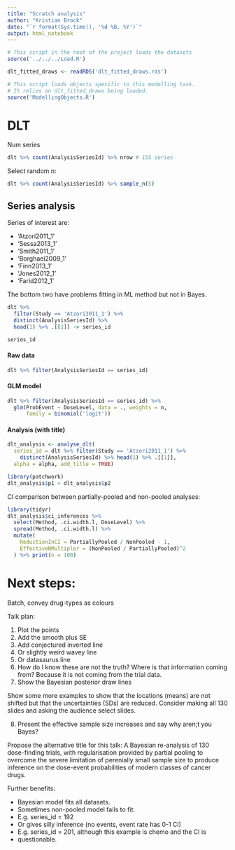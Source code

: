 ```yaml
---
title: "Scratch analysis"
author: "Kristian Brock"
date: "`r format(Sys.time(), '%d %B, %Y')`"
output: html_notebook
---
```


```r
# This script in the root of the project loads the datasets
source('../../../Load.R')

dlt_fitted_draws <- readRDS('dlt_fitted_draws.rds')

# This script loads objects specific to this modelling task.
# It relies on dlt_fitted_draws being loaded.
source('ModellingObjects.R')
```

# DLT 

Num series
```r
dlt %>% count(AnalysisSeriesId) %>% nrow # 155 series
```

Select random n:
```r
dlt %>% count(AnalysisSeriesId) %>% sample_n(5)
```

## Series analysis

Series of interest are:

* 'Atzori2011_1'
* 'Sessa2013_1'
* 'Smith2011_1'
* 'Borghaei2009_1'
* 'Finn2013_1'
* 'Jones2012_1'
* 'Farid2012_1'

The bottom two have problems fitting in ML method but not in Bayes.

```r
dlt %>% 
  filter(Study == 'Atzori2011_1') %>% 
  distinct(AnalysisSeriesId) %>% 
  head(1) %>% .[[1]] -> series_id

series_id
```

#### Raw data
```r
dlt %>% filter(AnalysisSeriesId == series_id)
```

#### GLM model
```r
dlt %>% filter(AnalysisSeriesId == series_id) %>% 
  glm(ProbEvent ~ DoseLevel, data = ., weights = n, 
      family = binomial('logit'))
```

#### Analysis (with title)
```r
dlt_analysis <- analyse_dlt(
  series_id = dlt %>% filter(Study == 'Atzori2011_1') %>% 
    distinct(AnalysisSeriesId) %>% head(1) %>% .[[1]], 
  alpha = alpha, add_title = TRUE)
```

```r
library(patchwork)
dlt_analysis$p1 + dlt_analysis$p2
```


CI comparison between partially-pooled and non-pooled analyses:
```r
library(tidyr)
dlt_analysis$ci_inferences %>% 
  select(Method, .ci.width.l, DoseLevel) %>% 
  spread(Method, .ci.width.l) %>% 
  mutate(
    ReductionInCI = PartiallyPooled / NonPooled - 1,
    EffectiveNMultipler = (NonPooled / PartiallyPooled)^2
  ) %>% print(n = 100)
```



# Next steps:

Batch, convey drug-types as colours



Talk plan:

1) Plot the points
2) Add the smooth plus SE 
3) Add conjectured inverted line
4) Or slightly weird wavey line
5) Or  datasaurus line
6) How do I know these are not the truth? Where is that information coming
from? Because it is not coming from the trial data.
7) Show the Bayesian posterior draw lines

Show some more examples to show that the locations (means) are not shifted
but that the uncertainties (SDs) are reduced. Consider making all 130 slides
and asking the audience select slides. 

8) Present the effective sample size increases and say why aren;t you Bayes?

Propose the alternative title for this talk:
A Bayesian re-analysis of 130 dose-finding trials, with regularisation 
provided by partial pooling to overcome the severe limitation of perenially 
small sample size to produce inference on the dose-event probabilities of 
modern classes of cancer drugs.

Further benefits:

* Bayesian model fits all datasets.
* Sometimes non-pooled model fails to fit:
* E.g. series_id = 192
* Or gives silly inference (no events, event rate has 0-1 CI)
* E.g. series_id = 201, although this example is chemo and the CI is 
* questionable.
